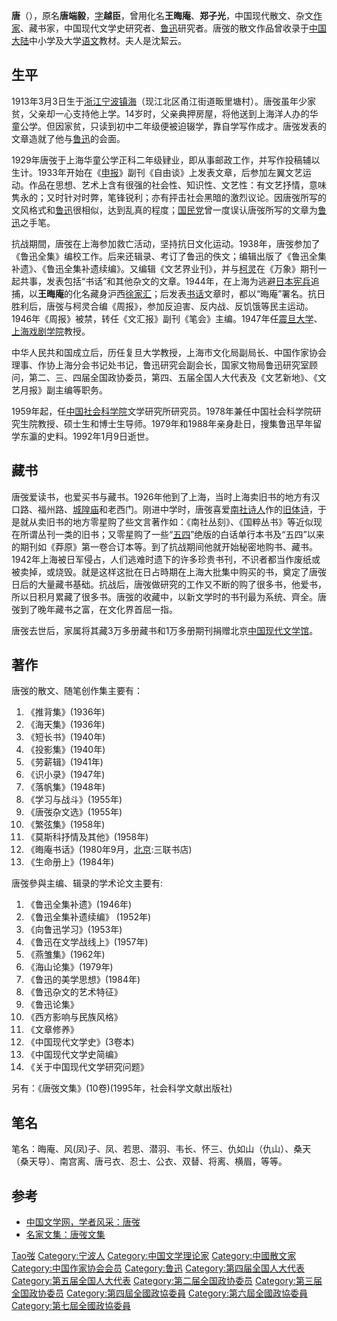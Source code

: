 {{Infobox person
| 姓名     = 唐弢
| 图像     = 
| 图像大小 = 
| 出生日期 =  {{Birth date|1913|3|3}} 
| 出生地   = {{CHN-1912}}[[浙江省_(中华民国)|浙江省]][[镇海县|镇海县]]
| 受洗     = 
| 死亡日期 = {{Death date and age|1992|1|9|1913|3|3}}
| 死亡地   = {{CHN}}[[北京市|北京市]]
| 国籍     = 
| 族裔     =漢族
| 教育程度 = 
| 母校     =上海华童公学
| 职业     = 
| 知名作品 = 
| 政党     = 
| 宗教信仰 = 
| 配偶     = 沈絜云
| 子女     =唐若昕
| 父母     = 
| 亲属     = 
}}
'''唐{{ruby|弢|-{zh-cn:tāo;zh-tw:ㄊㄠ}-}}'''（{{bd|1913年|3月3日|1992年|1月9日|catIdx=T唐}}），原名'''唐端毅'''，[[表字|字]]'''越臣'''，曾用化名'''王晦庵'''、'''郑子光'''，中国现代散文、杂文[[作家|作家]]、藏书家，中国现代文学史研究者、[[鲁迅|鲁迅]]研究者。唐弢的散文作品曾收录于[[中国大陆|中国大陆]]中小学及大学[[语文|语文]]教材。夫人是沈絜云。

== 生平 ==
1913年3月3日生于[[浙江|浙江]][[宁波|宁波]][[镇海|镇海]]（现江北区甬江街道畈里塘村）。唐弢虽年少家贫，父亲却一心支持他上学。14岁时，父亲典押房屋，将他送到上海洋人办的华童公学。但因家贫，只读到初中二年级便被迫辍学，靠自学写作成才。唐弢发表的文章造就了他与[[鲁迅|鲁迅]]的会面。

1929年唐弢于上海华童公学正科二年级肄业，即从事邮政工作，并写作投稿辅以生计。1933年开始在《[[申报|申报]]》副刊《自由谈》上发表文章，后参加左翼文艺运动。作品在思想、艺术上含有很强的社会性、知识性、文艺性：有文艺抒情，意味隽永的；又时针对时弊，笔锋锐利；亦有抨击社会黑暗的激烈议论。因唐弢所写的文风格式和[[鲁迅|鲁迅]]很相似，达到乱真的程度；[[国民党|国民党]]曾一度误认唐弢所写的文章为[[鲁迅|鲁迅]]之手笔。

抗战期間，唐弢在上海参加救亡活动，坚持抗日文化运动。1938年，唐弢参加了《鲁迅全集》编校工作。后来还辑录、考订了鲁迅的佚文；编辑出版了《鲁迅全集补遗》、《鲁迅全集补遗续编》。又编辑《文艺界业刊》，并与[[柯灵|柯灵]]在《万象》期刊一起共事，发表包括“书话”和其他杂文的文章。1944年，在上海为逃避[[日本宪兵|日本宪兵]]追捕，以'''王晦庵'''的化名藏身沪西[[徐家汇|徐家汇]]；后发表[[书话|书话]]文章时，都以“晦庵”署名。抗日胜利后，唐弢与柯灵合编《周报》，参加反迫害、反内战、反饥饿等民主运动。1946年《周报》被禁，转任《文汇报》副刊《笔会》主编。1947年任[[震旦大学|震旦大学]]、[[上海戏剧学院|上海戏剧学院]]教授。

中华人民共和国成立后，历任复旦大学教授，上海市文化局副局长、中国作家协会理事、作协上海分会书记处书记，鲁迅研究会副会长，国家文物局鲁迅研究室顾问，第二、三、四届全国政协委员，第四、五届全国人大代表及《文艺新地》、《文艺月报》副主编等职务。

1959年起，任[[中国社会科学院|中国社会科学院]]文学研究所研究员。1978年兼任中国社会科学院研究生院教授、硕士生和博士生导师。1979年和1988年亲身赴日，搜集鲁迅早年留学东瀛的史料。1992年1月9日逝世。

== 藏书 ==
唐弢爱读书，也爱买书与藏书。1926年他到了上海，当时上海卖旧书的地方有汉口路、福州路、[[城隍庙|城隍庙]]和老西门。刚进中学时，唐弢喜爱[[南社诗人|南社诗人]]作的[[旧体诗|旧体诗]]，于是就从卖旧书的地方零星购了些文言著作如：《南社丛刻》、《国粹丛书》等近似现在所谓丛刊一类的旧书；又零星购了一些“[[五四|五四]]”绝版的白话单行本书及“五四”以来的期刊如《莽原》第一卷合订本等。到了抗战期间他就开始秘密地购书、藏书。1942年上海被日军侵占，人们逃难时遗下的许多珍贵书刊，不识者都当作废纸或被卖掉，或烧毁。就是这样这批在日占時期在上海大批集中购买的书，奠定了唐弢日后的大量藏书基础。抗战后，唐弢做研究的工作又不断的购了很多书，他爱书，所以日积月累藏了很多书。唐弢的收藏中，以新文学时的书刊最为系统、齊全。唐弢到了晚年藏书之富，在文化界首屈一指。

唐弢去世后，家属将其藏3万多册藏书和1万多册期刊捐赠北京[[中国现代文学馆|中国现代文学馆]]。

==著作==
唐弢的散文、随笔创作集主要有：
#《推背集》(1936年)
#《海天集》(1936年)
#《短长书》(1940年)
#《投影集》(1940年)
#《劳薪辑》(1941年)
#《识小录》(1947年)
#《落帆集》(1948年)
#《学习与战斗》(1955年)
#《唐弢杂文选》(1955年)
#《繁弦集》(1958年)
#《莫斯科抒情及其他》(1958年)
#《晦庵书话》(1980年9月，[[北京|北京]]:三联书店)
#《生命册上》(1984年)

唐弢參與主编、辑录的学术论文主要有:
#《鲁迅全集补遗》(1946年)
#《鲁迅全集补遗续编》 (1952年)
#《向鲁迅学习》(1953年)
#《鲁迅在文学战线上》(1957年)
#《燕雏集》(1962年)
#《海山论集》(1979年)
#《鲁迅的美学思想》(1984年)
#《鲁迅杂文的艺术特征》
#《鲁迅论集》
#《西方影响与民族风格》
#《文章修养》
#《中国现代文学史》(3卷本)
#《中国现代文学史简编》
#《关于中国现代文学研究问题》
另有：《唐弢文集》(10卷)(1995年，社会科学文献出版社)

== 笔名 ==
笔名：晦庵、风(凤)子、凤、若思、潜羽、韦长、怀三、仇如山（仇山）、桑天（桑天导）、南宫离、唐弓衣、忍士、公衣、双替、将离、横眉，等等。

== 参考 ==
* [https://web.archive.org/web/20070311092634/http://www.literature.org.cn/Article_xzfc.asp?ID=33 中国文学网，学者风采：唐弢]
* [https://web.archive.org/web/20070212004227/http://book.ayinfo.ha.cn/mjwj/tt/tangtao/000.htm 名家文集：唐弢文集]

{{中华全国文学工作者协会第一届全国委员会}}
{{中国作家协会第二届理事会}}
{{中国作家协会第三届理事会}}
{{中国作家协会第四届理事会}}

{{Authority control}}
{{DEFAULTSORT:Tang唐}}
[[Category:唐姓|Tao弢]]
[[Category:宁波人|Category:宁波人]]
[[Category:中国文学理论家|Category:中国文学理论家]]
[[Category:中國散文家|Category:中國散文家]]
[[Category:中国作家协会会员|Category:中国作家协会会员]]
[[Category:鲁迅|Category:鲁迅]]
[[Category:第四届全国人大代表|Category:第四届全国人大代表]]
[[Category:第五届全国人大代表|Category:第五届全国人大代表]]
[[Category:第二届全国政协委员|Category:第二届全国政协委员]]
[[Category:第三届全国政协委员|Category:第三届全国政协委员]]
[[Category:第四屆全國政協委員|Category:第四屆全國政協委員]]
[[Category:第六屆全國政協委員|Category:第六屆全國政協委員]]
[[Category:第七屆全國政協委員|Category:第七屆全國政協委員]]